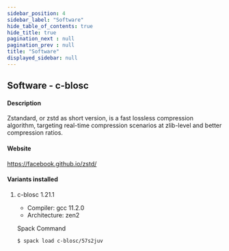 ```yaml
---
sidebar_position: 4
sidebar_label: "Software"
hide_table_of_contents: true
hide_title: true
pagination_next : null
pagination_prev : null
title: "Software"
displayed_sidebar: null
---
```


## Software - c-blosc


#### Description
Zstandard, or zstd as short version, is a fast lossless compression algorithm, targeting real-time compression scenarios at zlib-level and better compression ratios.

#### Website
https://facebook.github.io/zstd/

#### Variants installed

1. c-blosc 1.21.1

    - Compiler: gcc 11.2.0
    - Architecture: zen2

    Spack Command
    ```bash
    $ spack load c-blosc/57s2juv
    ```
